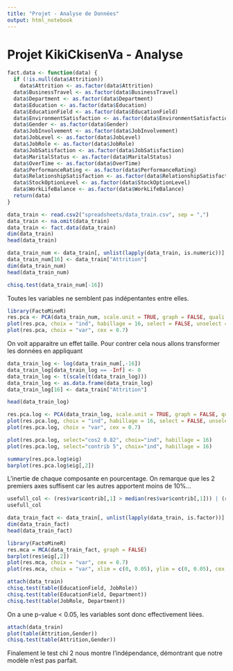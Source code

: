 ```yaml
---
title: "Projet - Analyse de Données"
output: html_notebook
---
```


# Projet KikiCkisenVa - Analyse

```r
fact.data <- function(data) {
  if (!is.null(data$Attrition))
    data$Attrition <- as.factor(data$Attrition)
  data$BusinessTravel <- as.factor(data$BusinessTravel)
  data$Department <- as.factor(data$Department)
  data$Education <- as.factor(data$Education)
  data$EducationField <- as.factor(data$EducationField)
  data$EnvironmentSatisfaction <- as.factor(data$EnvironmentSatisfaction)
  data$Gender <- as.factor(data$Gender)
  data$JobInvolvement <- as.factor(data$JobInvolvement)
  data$JobLevel <- as.factor(data$JobLevel)
  data$JobRole <- as.factor(data$JobRole)
  data$JobSatisfaction <- as.factor(data$JobSatisfaction)
  data$MaritalStatus <- as.factor(data$MaritalStatus)
  data$OverTime <- as.factor(data$OverTime)
  data$PerformanceRating <- as.factor(data$PerformanceRating)
  data$RelationshipSatisfaction <- as.factor(data$RelationshipSatisfaction)
  data$StockOptionLevel <- as.factor(data$StockOptionLevel)
  data$WorkLifeBalance <- as.factor(data$WorkLifeBalance)
  return(data)
}
```

\section{Recuperation des donnees}
```r
data_train <- read.csv2("spreadsheets/data_train.csv", sep = ",")
data_train <- na.omit(data_train)
data_train <- fact.data(data_train)
dim(data_train)
head(data_train)
```
```r
data_train_num <- data_train[, unlist(lapply(data_train, is.numeric))]
data_train_num[16] <- data_train["Attrition"]
dim(data_train_num)
head(data_train_num)
```

\section{Stats descriptives}
```r
chisq.test(data_train_num[-16])
```
Toutes les variables ne semblent pas indépentantes entre elles.


\section{ACP}
```r
library(FactoMineR)
res.pca <- PCA(data_train_num, scale.unit = TRUE, graph = FALSE, quali.sup = 16)
plot(res.pca, choix = "ind", habillage = 16, select = FALSE, unselect = 0)
plot(res.pca, choix = "var", cex = 0.7)
```
On voit apparaitre un effet taille. Pour contrer cela nous allons transformer les données en appliquant

\subsection{Équilibrage des Données}
```r
data_train_log <- log(data_train_num[,-16])
data_train_log[data_train_log == -Inf] <- 0
data_train_log <- t(scale(t(data_train_log)))
data_train_log <- as.data.frame(data_train_log)
data_train_log[16] <- data_train["Attrition"]

head(data_train_log)
```
```r
res.pca.log <- PCA(data_train_log, scale.unit = TRUE, graph = FALSE, quali.sup = 16)
plot(res.pca.log, choix = "ind", habillage = 16, select = FALSE, unselect = 0)
plot(res.pca.log, choix = "var", cex = 0.7)
```

\subsection{Contribution et représentation des données}
```r
plot(res.pca.log, select="cos2 0.82", choix="ind", habillage = 16)
plot(res.pca.log, select="contrib 5", choix="ind", habillage = 16)
```
```r
summary(res.pca.log$eig)
barplot(res.pca.log$eig[,2])
```
L'inertie de chaque composante en pourcentage. On remarque que les 2 premiers axes suffisent car les autres apportent moins de 10%...

```r
usefull_col <- (res$var$contrib[,1] > median(res$var$contrib[,1])) | (res$var$contrib[,2] > median(res$var$contrib[,2]))
usefull_col
```

\section{AFC-MCA}
```r
data_train_fact <- data_train[, unlist(lapply(data_train, is.factor))]
dim(data_train_fact)
head(data_train_fact)
```
```r
library(FactoMineR)
res.mca = MCA(data_train_fact, graph = FALSE)
barplot(res$eig[,2])
plot(res.mca, choix = "var", cex = 0.7)
plot(res.mca, choix = "var", xlim = c(0, 0.05), ylim = c(0, 0.05), cex = 0.5)
```

```r
attach(data_train)
chisq.test(table(EducationField, JobRole))
chisq.test(table(EducationField, Department))
chisq.test(table(JobRole, Department))
```
On a une p-value < 0.05, les variables sont donc effectivement liées.

```r
attach(data_train)
plot(table(Attrition,Gender))
chisq.test(table(Attrition,Gender))
```
Finalement le test chi 2 nous montre l'indépendance, démontrant que notre modèle n'est pas parfait.




